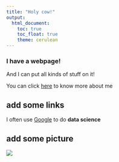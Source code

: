 ```yaml
---
title: "Holy cow!"
output:
  html_document:
    toc: true
    toc_float: true
    theme: cerulean
---
```


### I have a webpage!

And I can put all kinds of stuff on it!

You can click [here](about.html) to know more about me



## add some links
I often use [Google](https://www.google.com/) to do **data science**

## add some picture
![](./images/photo1.jpg)



